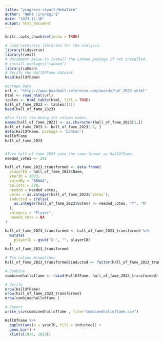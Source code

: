 ```yaml
---
title: "progress-report-NehaTiru"
author: "Neha Tirunagiri"
date: "2023-11-16"
output: html_document
---
```


```r
knitr::opts_chunk$set(echo = TRUE)
```

```r
# Load necessary libraries for the analysis.
library(tidyverse)
library(rvest)
# Uncomment below to install the Lahman package if not installed.
# install.packages("Lahman")
library(Lahman)
# Verify the HallOfFame dataset.
head(HallOfFame)
```

```r
#Scrape Data
url <- "https://www.baseball-reference.com/awards/hof_2023.shtml"
html <- read_html(url)
tables <- html_table(html, fill = TRUE)
hall_of_fame_2023 <- tables[[1]]
head(hall_of_fame_2023)

```
```r

#Fix first row being the column names.
names(hall_of_fame_2023) <- as.character(hall_of_fame_2023[1,])
hall_of_fame_2023 <- hall_of_fame_2023[-1, ]
data(HallOfFame, package = 'Lahman')
HallOfFame
hall_of_fame_2023



```

```r

#Turn hall of fame 2023 into the same format as HallOfFame.
needed_votes <- 292

hall_of_fame_2023_transformed <- data.frame(
  playerID = hall_of_fame_2023$Name,
  yearID = 2023,
  votedBy = "BBWAA",
  ballots = 389,
  needed = needed_votes,
  votes = as.integer(hall_of_fame_2023$`Votes`),
  inducted = ifelse(
    as.integer(hall_of_fame_2023$Votes) >= needed_votes, "Y", "N"
  ),
  category = "Player",
  needed_note = NA
)

hall_of_fame_2023_transformed <- hall_of_fame_2023_transformed %>%
  mutate(
    playerID = gsub("X-", "", playerID)
  )
hall_of_fame_2023_transformed
```
```r

# Fix column mismatches
hall_of_fame_2023_transformed$inducted <- factor(hall_of_fame_2023_transformed$inducted,levels = levels(HallOfFame$inducted))

# Combine
combinedhalloffame <- rbind(HallOfFame, hall_of_fame_2023_transformed)

# Verify
nrow(HallOfFame)
nrow(hall_of_fame_2023_transformed)
nrow(combinedhalloffame )

# Export
write_csv(combinedhalloffame , file="combinedhalloffame.csv")


```
```r
HallOfFame %>% 
  ggplot(aes(x = yearID, fill = inducted)) +
  geom_bar() +
  xlim(c(1936, 2023))
```

